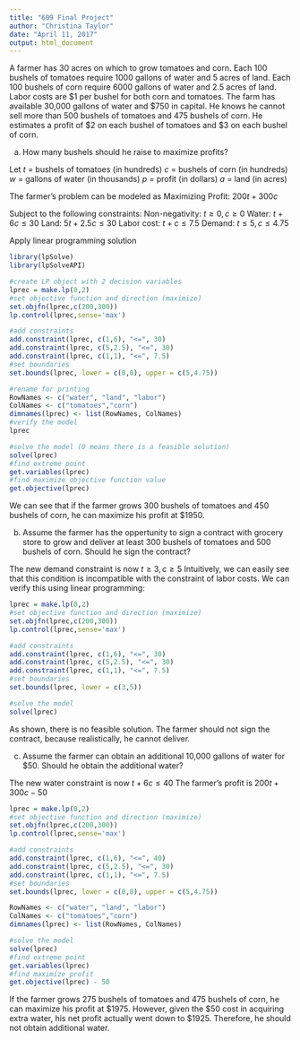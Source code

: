 ---
title: "609 Final Project"
author: "Christina Taylor"
date: "April 11, 2017"
output: html_document
---

A farmer has 30 acres on which to grow tomatoes and corn. Each 100 bushels of tomatoes require 1000 gallons of water and 5 acres of land. Each 100 bushels of corn require 6000 gallons of water and 2.5 acres of land. Labor costs are $1 per bushel for both corn and tomatoes. The farm has available 30,000 gallons of water and $750 in capital. He knows he cannot sell more than 500 bushels of tomatoes and 475 bushels of corn. He estimates a profit of $2 on each bushel of tomatoes and $3 on each bushel of corn.

(a) How many bushels should he raise to maximize profits?

Let
$t$ = bushels of tomatoes (in hundreds)
$c$ = bushels of corn (in hundreds)
$w$ = gallons of water (in thousands)
$p$ = profit (in dollars)
$a$ = land (in acres)

The farmer's problem can be modeled as 
Maximizing Profit: $200t + 300c$

Subject to the following constraints:
Non-negativity: $t \geq 0, c \geq 0$
Water: $t + 6c \leq 30$
Land: $5t + 2.5c \leq 30$
Labor cost: $t + c \leq 7.5$
Demand: $t \leq 5, c \leq 4.75$

Apply linear programming solution
```{r}
library(lpSolve)
library(lpSolveAPI)

#create LP object with 2 decision variables
lprec = make.lp(0,2)
#set objective function and direction (maximize)
set.objfn(lprec,c(200,300))
lp.control(lprec,sense='max')

#add constraints
add.constraint(lprec, c(1,6), "<=", 30)
add.constraint(lprec, c(5,2.5), "<=", 30)
add.constraint(lprec, c(1,1), "<=", 7.5)
#set boundaries
set.bounds(lprec, lower = c(0,0), upper = c(5,4.75))

#rename for printing
RowNames <- c("water", "land", "labor")
ColNames <- c("tomatoes","corn")
dimnames(lprec) <- list(RowNames, ColNames)
#verify the model
lprec

#solve the model (0 means there is a feasible solution)
solve(lprec)
#find extreme point
get.variables(lprec)
#find maximize objective function value
get.objective(lprec)
```

We can see that if the farmer grows 300 bushels of tomatoes and 450 bushels of corn, he can maximize his profit at $1950. 

(b) Assume the farmer has the oppertunity to sign a contract with grocery store to grow and deliver at least 300 bushels of tomatoes and 500 bushels of corn. Should he sign the contract?

The new demand constraint is now $t \geq 3, c \geq 5$
Intuitively, we can easily see that this condition is incompatible with the constraint of labor costs. We can verify this using linear programming: 
```{r}
lprec = make.lp(0,2)
#set objective function and direction (maximize)
set.objfn(lprec,c(200,300))
lp.control(lprec,sense='max')

#add constraints
add.constraint(lprec, c(1,6), "<=", 30)
add.constraint(lprec, c(5,2.5), "<=", 30)
add.constraint(lprec, c(1,1), "<=", 7.5)
#set boundaries
set.bounds(lprec, lower = c(3,5))

#solve the model
solve(lprec)
```

As shown, there is no feasible solution. The farmer should not sign the contract, because realistically, he cannot deliver. 

(c) Assume the farmer can obtain an additional 10,000 gallons of water for $50. Should he obtain the additional water?

The new water constraint is now $t + 6c \leq 40$
The farmer's profit is $200t + 300c - 50$

```{r}
lprec = make.lp(0,2)
#set objective function and direction (maximize)
set.objfn(lprec,c(200,300))
lp.control(lprec,sense='max')

#add constraints
add.constraint(lprec, c(1,6), "<=", 40)
add.constraint(lprec, c(5,2.5), "<=", 30)
add.constraint(lprec, c(1,1), "<=", 7.5)
#set boundaries
set.bounds(lprec, lower = c(0,0), upper = c(5,4.75))

RowNames <- c("water", "land", "labor")
ColNames <- c("tomatoes","corn")
dimnames(lprec) <- list(RowNames, ColNames)

#solve the model
solve(lprec)
#find extreme point
get.variables(lprec)
#find maximize profit
get.objective(lprec) - 50
```

If the farmer grows 275 bushels of tomatoes and 475 bushels of corn, he can maximize his profit at \$1975. However, given the \$50 cost in acquiring extra water, his net profit actually went down to $1925. Therefore, he should not obtain additional water. 